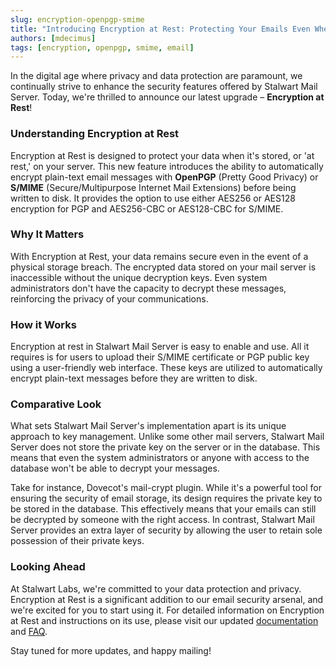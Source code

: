 ```yaml
---
slug: encryption-openpgp-smime
title: "Introducing Encryption at Rest: Protecting Your Emails Even When They Sleep"
authors: [mdecimus]
tags: [encryption, openpgp, smime, email]
---
```


In the digital age where privacy and data protection are paramount, we continually strive to enhance the security features offered by Stalwart Mail Server. Today, we're thrilled to announce our latest upgrade – **Encryption at Rest**!

### Understanding Encryption at Rest

Encryption at Rest is designed to protect your data when it's stored, or 'at rest,' on your server. This new feature introduces the ability to automatically encrypt plain-text email messages with **OpenPGP** (Pretty Good Privacy) or **S/MIME** (Secure/Multipurpose Internet Mail Extensions) before being written to disk. It provides the option to use either AES256 or AES128 encryption for PGP and AES256-CBC or AES128-CBC for S/MIME.

### Why It Matters

With Encryption at Rest, your data remains secure even in the event of a physical storage breach. The encrypted data stored on your mail server is inaccessible without the unique decryption keys. Even system administrators don't have the capacity to decrypt these messages, reinforcing the privacy of your communications. 

### How it Works

Encryption at rest in Stalwart Mail Server is easy to enable and use. All it requires is for users to upload their S/MIME certificate or PGP public key using a user-friendly web interface. These keys are utilized to automatically encrypt plain-text messages before they are written to disk.

### Comparative Look

What sets Stalwart Mail Server's implementation apart is its unique approach to key management. Unlike some other mail servers, Stalwart Mail Server does not store the private key on the server or in the database. This means that even the system administrators or anyone with access to the database won't be able to decrypt your messages.

Take for instance, Dovecot's mail-crypt plugin. While it's a powerful tool for ensuring the security of email storage, its design requires the private key to be stored in the database. This effectively means that your emails can still be decrypted by someone with the right access. In contrast, Stalwart Mail Server provides an extra layer of security by allowing the user to retain sole possession of their private keys.

### Looking Ahead

At Stalwart Labs, we're committed to your data protection and privacy. Encryption at Rest is a significant addition to our email security arsenal, and we're excited for you to start using it. For detailed information on Encryption at Rest and instructions on its use, please visit our updated [documentation](/docs/encryption/overview) and [FAQ](/docs/faq#encryption).

Stay tuned for more updates, and happy mailing!
